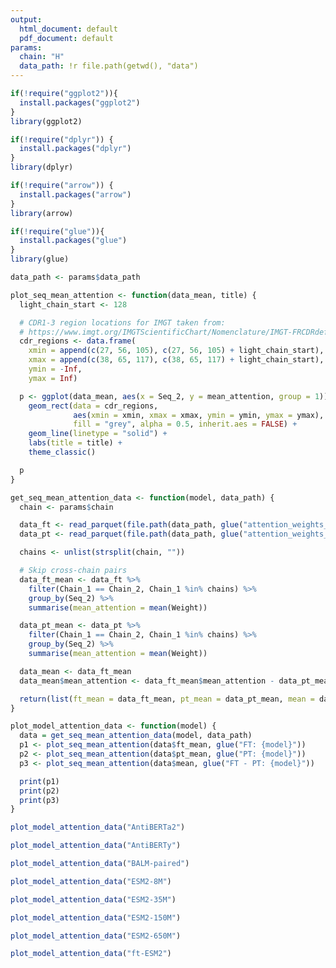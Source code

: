 ```yaml
---
output:
  html_document: default
  pdf_document: default
params:
  chain: "H"
  data_path: !r file.path(getwd(), "data")
---
```

```r

if(!require("ggplot2")){
  install.packages("ggplot2")
}
library(ggplot2)

if(!require("dplyr")) {
  install.packages("dplyr")
}
library(dplyr)

if(!require("arrow")) {
  install.packages("arrow")
}
library(arrow)

if(!require("glue")){
  install.packages("glue")
}
library(glue)
```

```r
data_path <- params$data_path

plot_seq_mean_attention <- function(data_mean, title) {
  light_chain_start <- 128

  # CDR1-3 region locations for IMGT taken from:
  # https://www.imgt.org/IMGTScientificChart/Nomenclature/IMGT-FRCDRdefinition.html
  cdr_regions <- data.frame(
    xmin = append(c(27, 56, 105), c(27, 56, 105) + light_chain_start),
    xmax = append(c(38, 65, 117), c(38, 65, 117) + light_chain_start),
    ymin = -Inf,
    ymax = Inf)

  p <- ggplot(data_mean, aes(x = Seq_2, y = mean_attention, group = 1)) +
    geom_rect(data = cdr_regions,
              aes(xmin = xmin, xmax = xmax, ymin = ymin, ymax = ymax),
              fill = "grey", alpha = 0.5, inherit.aes = FALSE) +
    geom_line(linetype = "solid") +
    labs(title = title) +
    theme_classic()

  p
}

get_seq_mean_attention_data <- function(model, data_path) {
  chain <- params$chain

  data_ft <- read_parquet(file.path(data_path, glue("attention_weights_{model}_{chain}_FT.parquet")))
  data_pt <- read_parquet(file.path(data_path, glue("attention_weights_{model}_{chain}_PT.parquet")))

  chains <- unlist(strsplit(chain, ""))

  # Skip cross-chain pairs
  data_ft_mean <- data_ft %>%
    filter(Chain_1 == Chain_2, Chain_1 %in% chains) %>%
    group_by(Seq_2) %>%
    summarise(mean_attention = mean(Weight))

  data_pt_mean <- data_pt %>%
    filter(Chain_1 == Chain_2, Chain_1 %in% chains) %>%
    group_by(Seq_2) %>%
    summarise(mean_attention = mean(Weight))

  data_mean <- data_ft_mean
  data_mean$mean_attention <- data_ft_mean$mean_attention - data_pt_mean$mean_attention

  return(list(ft_mean = data_ft_mean, pt_mean = data_pt_mean, mean = data_mean))
}

plot_model_attention_data <- function(model) {
  data = get_seq_mean_attention_data(model, data_path)
  p1 <- plot_seq_mean_attention(data$ft_mean, glue("FT: {model}"))
  p2 <- plot_seq_mean_attention(data$pt_mean, glue("PT: {model}"))
  p3 <- plot_seq_mean_attention(data$mean, glue("FT - PT: {model}"))

  print(p1)
  print(p2)
  print(p3)
}
```

```r
plot_model_attention_data("AntiBERTa2")
```

```r
plot_model_attention_data("AntiBERTy")
```

```r
plot_model_attention_data("BALM-paired")
```

```r
plot_model_attention_data("ESM2-8M")
```

```r
plot_model_attention_data("ESM2-35M")
```

```r
plot_model_attention_data("ESM2-150M")
```

```r
plot_model_attention_data("ESM2-650M")
```

```r
plot_model_attention_data("ft-ESM2")
```
